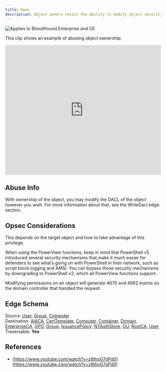 ```yaml
---
title: Owns
description: Object owners retain the ability to modify object security descriptors, regardless of permissions on the object’s DACL
---
```


<img noZoom src="/assets/enterprise-AND-community-edition-pill-tag.svg" alt="Applies to BloodHound Enterprise and CE"/>

This clip shows an example of abusing object ownership:

<iframe id="youtube-5688" frameborder="0" allowfullscreen="" allow="accelerometer; autoplay; clipboard-write; encrypted-media; gyroscope; picture-in-picture; web-share" referrerpolicy="strict-origin-when-cross-origin" title="Player for 2 11 BloodHound Head to Tail Andy Robbins Rohan Vazarkar" width="100%" height="420" src="https://www.youtube.com/embed/fqYoOoghqdE?autoplay=0&amp;controls=0&amp;disablekb=1&amp;playsinline=1&amp;cc_load_policy=0&amp;cc_lang_pref=auto&amp" data-gtm-yt-inspected-6="true"></iframe>

## Abuse Info

With ownership of the object, you may modify the DACL of the object however you wish. For more information about that, see the WriteDacl edge section.

## Opsec Considerations

This depends on the target object and how to take advantage of this privilege.

When using the PowerView functions, keep in mind that PowerShell v5 introduced several security mechanisms that make it much easier for defenders to see what’s going on with PowerShell in their network, such as script block logging and AMSI. You can bypass those security mechanisms by downgrading to PowerShell v2, which all PowerView functions support.

Modifying permissions on an object will generate 4670 and 4662 events on the domain controller that handled the request.

## Edge Schema

Source: [User](/resources/nodes/user), [Group](/resources/nodes/group), [Computer](/resources/nodes/computer)   
Destination: [AIACA](/resources/nodes/aiaca), [CertTemplate](/resources/nodes/cert-template), [Computer](/resources/nodes/computer), [Container](/resources/nodes/container), [Domain](/resources/nodes/domain), [EnterpriseCA](/resources/nodes/enterprise-ca), [GPO](/resources/nodes/GPO), [Group](/resources/nodes/group), [IssuancePolicy](/resources/nodes/issuance-policy), [NTAuthStore](/resources/nodes/nt-auth-store), [OU](/resources/nodes/ou), [RootCA](/resources/nodes/root-ca), [User](/resources/nodes/user)   
Traversable: **Yes**  


## References

* [https://www.youtube.com/watch?v=z8thoG7gPd0](https://www.youtube.com/watch?v=z8thoG7gPd0)
